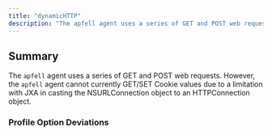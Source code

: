 ```yaml
---
title: "dynamicHTTP"
description: "The apfell agent uses a series of GET and POST web requests."
---
```


## Summary
The `apfell` agent uses a series of GET and POST web requests. 
<Warning>
However, the `apfell` agent cannot currently GET/SET Cookie values due to a limitation with JXA in casting the NSURLConnection object to an HTTPConnection object.
</Warning>
### Profile Option Deviations
